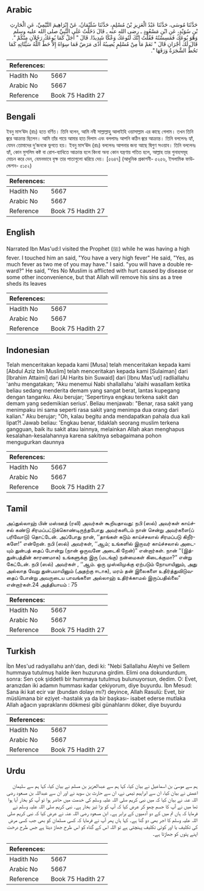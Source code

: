 ## Arabic


<div dir="rtl" lang="ar" style={{fontSize:'larger',backgroundColor:'#f8f9fa',padding:20}}>
حَدَّثَنَا مُوسَى، حَدَّثَنَا عَبْدُ الْعَزِيزِ بْنُ مُسْلِمٍ، حَدَّثَنَا سُلَيْمَانُ، عَنْ إِبْرَاهِيمَ التَّيْمِيِّ، عَنِ الْحَارِثِ بْنِ سُوَيْدٍ، عَنِ ابْنِ مَسْعُودٍ ـ رضى الله عنه ـ قَالَ دَخَلْتُ عَلَى النَّبِيِّ صلى الله عليه وسلم وَهْوَ يُوعَكُ فَمَسِسْتُهُ فَقُلْتُ إِنَّكَ لَتُوعَكُ وَعْكًا شَدِيدًا‏.‏ قَالَ ‏"‏ أَجَلْ كَمَا يُوعَكُ رَجُلاَنِ مِنْكُمْ ‏"‏‏.‏ قَالَ لَكَ أَجْرَانِ قَالَ ‏"‏ نَعَمْ مَا مِنْ مُسْلِمٍ يُصِيبُهُ أَذًى مَرَضٌ فَمَا سِوَاهُ إِلاَّ حَطَّ اللَّهُ سَيِّئَاتِهِ كَمَا تَحُطُّ الشَّجَرَةُ وَرَقَهَا ‏"‏‏.‏
</div>
<div style={{backgroundColor:'#f8f9fa',padding:20, marginBottom: 10}}><table> <thead> <tr> <th>References:</th> <th></th> </tr> </thead> <tbody><tr><td>Hadith No</td><td>5667</td></tr><tr><td>Arabic No</td><td>5667</td></tr><tr><td>Reference</td><td>Book 75 Hadith 27</td></tr></tbody></table></div>

## Bengali


<div dir="ltr" lang="bn" style={{fontSize:'larger',backgroundColor:'#f8f9fa',padding:20}}>
ইবনু মাস‘ঊদ (রাঃ) হতে বর্ণিত। তিনি বলেন, আমি নবী সাল্লাল্লাহু আলাইহি ওয়াসাল্লাম এর কাছে গেলাম। তখন তিনি জ্বরে আক্রান্ত ছিলেন। আমি তাঁর গায়ে আমার হাত দিলাম এবং বললামঃ আপনি কঠিন জ্বরে আক্রান্ত। তিনি বললেনঃ হ্যাঁ, যেমন তোমাদের দু’জনকে ভুগতে হয়। ইবনু মাস‘ঊদ (রাঃ) বললেনঃ আপনার জন্য আছে দ্বিগুণ সওয়াব। তিনি বললেনঃ হ্যাঁ, কোন মুসলিম কষ্ট বা রোগ-ব্যাধিতে আক্রান্ত হলে কিংবা অন্য কোন যন্ত্রণায় পতিত হলে, আল্লাহ তার গুনাহসমূহ মোচন করে দেন, যেমনভাবে বৃক্ষ তার পাতাগুলো ঝরিয়ে দেয়। [৫৬৪৭] (আধুনিক প্রকাশনী- ৫২৫৬, ইসলামিক ফাউন্ডেশন- ৫১৫২)
</div>
<div style={{backgroundColor:'#f8f9fa',padding:20, marginBottom: 10}}><table> <thead> <tr> <th>References:</th> <th></th> </tr> </thead> <tbody><tr><td>Hadith No</td><td>5667</td></tr><tr><td>Arabic No</td><td>5667</td></tr><tr><td>Reference</td><td>Book 75 Hadith 27</td></tr></tbody></table></div>

## English


<div dir="ltr" lang="en" style={{fontSize:'larger',backgroundColor:'#f8f9fa',padding:20}}>
Narrated Ibn Mas'ud:I visited the Prophet (ﷺ) while he was having a high fever. I touched him an said, "You have a very high fever" He said, "Yes, as much fever as two me of you may have." I said. "you will have a double reward?" He said, "Yes No Muslim is afflicted with hurt caused by disease or some other inconvenience, but that Allah will remove his sins as a tree sheds its leaves
</div>
<div style={{backgroundColor:'#f8f9fa',padding:20, marginBottom: 10}}><table> <thead> <tr> <th>References:</th> <th></th> </tr> </thead> <tbody><tr><td>Hadith No</td><td>5667</td></tr><tr><td>Arabic No</td><td>5667</td></tr><tr><td>Reference</td><td>Book 75 Hadith 27</td></tr></tbody></table></div>

## Indonesian


<div dir="ltr" lang="id" style={{fontSize:'larger',backgroundColor:'#f8f9fa',padding:20}}>
Telah menceritakan kepada kami [Musa] telah menceritakan kepada kami [Abdul Aziz bin Muslim] telah menceritakan kepada kami [Sulaiman] dari [Ibrahim Attaimi] dari [Al Harits bin Suwaid] dari [Ibnu Mas'ud] radliallahu 'anhu mengatakan; "Aku menemui Nabi shallallahu 'alaihi wasallam ketika beliau sedang menderita demam yang sangat berat, lantas kupegang dengan tanganku. Aku berujar; 'Sepertinya engkau terkena sakit dan demam yang sedemikian serius'. Beliau menjawab: "Benar, rasa sakit yang menimpaku ini sama seperti rasa sakit yang menimpa dua orang dari kalian." Aku berujar; "Oh, kalau begitu anda mendapatkan pahala dua kali lipat?! Jawab beliau: 'Engkau benar, tidaklah seorang muslim terkena gangguan, baik itu sakit atau lainnya, melainkan Allah akan menghapus kesalahan-kesalahannya karena sakitnya sebagaimana pohon mengugurkan daunnya
</div>
<div style={{backgroundColor:'#f8f9fa',padding:20, marginBottom: 10}}><table> <thead> <tr> <th>References:</th> <th></th> </tr> </thead> <tbody><tr><td>Hadith No</td><td>5667</td></tr><tr><td>Arabic No</td><td>5667</td></tr><tr><td>Reference</td><td>Book 75 Hadith 27</td></tr></tbody></table></div>

## Tamil


<div dir="ltr" lang="ta" style={{fontSize:'larger',backgroundColor:'#f8f9fa',padding:20}}>
அப்துல்லாஹ் பின் மஸ்ஊத் (ரலி) அவர்கள் கூறியதாவது: நபி (ஸல்) அவர்கள் காய்ச்சல் கண்டு சிரமப்பட்டுக்கொண்டிருந்தபோது அவர்களிடம் நான் சென்று அவர்களை(ப் பரிவோடு) தொட்டேன். அப்போது நான், ‘‘தாங்கள் கடும் காய்ச்சலால் சிரமப்படு கிறீர்களே!” என்றேன். நபி (ஸல்) அவர்கள், ‘‘ஆம்; உங்களில் இருவர் காய்ச்சலால் அடையும் துன்பத் தைப் போன்று (நான் ஒருவனே அடைகி றேன்)” என்றார்கள். நான் ‘‘(இத்துன்பத்தின் காரணமாக) உங்களுக்கு இரு (மடங்கு) நன்மைகள் கிடைக்குமா?” என்று கேட்டேன். நபி (ஸல்) அவர்கள் , ‘‘ஆம். ஒரு முஸ்லிமுக்கு ஏற்படும் நோயாயினும், அது அல்லாத வேறு துன்பமாயினும் (அதற்கு ஈடாக), மரம் தன் இலைகளை உதிர்த்துவிடுவதைப் போன்று அவருடைய பாவங்களை அல்லாஹ் உதிர்க்காமல் இருப்பதில்லை” என்றார்கள்.24 அத்தியாயம் : 75
</div>
<div style={{backgroundColor:'#f8f9fa',padding:20, marginBottom: 10}}><table> <thead> <tr> <th>References:</th> <th></th> </tr> </thead> <tbody><tr><td>Hadith No</td><td>5667</td></tr><tr><td>Arabic No</td><td>5667</td></tr><tr><td>Reference</td><td>Book 75 Hadith 27</td></tr></tbody></table></div>

## Turkish


<div dir="ltr" lang="tr" style={{fontSize:'larger',backgroundColor:'#f8f9fa',padding:20}}>
İbn Mes'ud radıyallahu anh'dan, dedi ki: "Nebi Sallallahu Aleyhi ve Sellem hummaya tutulmuş halde iken huzuruna girdim. Elimi ona dokundurdum, sonra: Sen çok şiddetli bir hummaya tutulmuş bulunuyorsun, dedim. O: Evet, aranızdan iki adamın humması kadar çekiyorum, diye buyurdu. İbn Mesud: Sana iki kat ecir var (bundan dolayı mı?) deyince, Allah Rasulü: Evet, bir müslümana bir eziyet -hastalık ya da bir başkası- isabet ederse mutlaka Allah ağacın yapraklarını dökmesi gibi günahlarını döker, diye buyurdu
</div>
<div style={{backgroundColor:'#f8f9fa',padding:20, marginBottom: 10}}><table> <thead> <tr> <th>References:</th> <th></th> </tr> </thead> <tbody><tr><td>Hadith No</td><td>5667</td></tr><tr><td>Arabic No</td><td>5667</td></tr><tr><td>Reference</td><td>Book 75 Hadith 27</td></tr></tbody></table></div>

## Urdu


<div dir="rtl" lang="ur" style={{fontSize:'larger',backgroundColor:'#f8f9fa',padding:20}}>
ہم سے موسیٰ بن اسماعیل نے بیان کیا، کہا ہم سے عبدالعزیز بن مسلم نے بیان کیا، کہا ہم سے سلیمان اعمش نے بیان کیا، ان سے ابراہیم تیمی نے، ان سے حارث بن سوید نے اور ان سے عبداللہ بن مسعود رضی اللہ عنہ نے بیان کیا کہ میں نبی کریم صلی اللہ علیہ وسلم کی خدمت میں حاضر ہوا تو آپ کو بخار آیا ہوا تھا میں نے آپ کا جسم چھو کر عرض کیا کہ آپ کو بڑا تیز بخار ہے۔ نبی کریم صلی اللہ علیہ وسلم نے فرمایا کہ ہاں تم میں کے دو آدمیوں کے برابر ہے۔ ابن مسعود رضی اللہ عنہ نے عرض کیا کہ نبی کریم صلی اللہ علیہ وسلم کا اجر بھی دو گنا ہے۔ کہا ہاں پھر آپ نے فرمایا کہ کسی مسلمان کو بھی جب کسی مرض کی تکلیف یا اور کوئی تکلیف پہنچتی ہے تو اللہ اس کے گناہ کو اس طرح جھاڑ دیتا ہے جس طرح درخت اپنے پتوں کو جھاڑتا ہے۔
</div>
<div style={{backgroundColor:'#f8f9fa',padding:20, marginBottom: 10}}><table> <thead> <tr> <th>References:</th> <th></th> </tr> </thead> <tbody><tr><td>Hadith No</td><td>5667</td></tr><tr><td>Arabic No</td><td>5667</td></tr><tr><td>Reference</td><td>Book 75 Hadith 27</td></tr></tbody></table></div>
